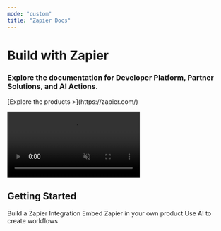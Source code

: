 ```yaml
---
mode: "custom"
title: "Zapier Docs"
---
```


<div style={{
  display: 'flex',
  flexDirection: 'row',
  alignItems: 'center',
  justifyContent: 'center',
  textAlign: 'left',
  padding: '6rem 2rem',
}}>
  <div style={{
    maxWidth: '600px',
    marginRight: '2rem', // Added margin to separate text from image
  }}>
    <h1 style={{
      fontSize: '3.5rem',
      fontWeight: 'bold',
      marginBottom: '1rem',
    }}>
      Build with Zapier
    </h1>
    <h3 style={{
      fontSize: '1.5rem',
      marginBottom: '2rem',
    }}>
      Explore the documentation for Developer Platform, Partner Solutions, and AI Actions.
    </h3>
    <p style={{
      fontSize: '1rem',
      maxWidth: '600px',
      margin: '0 auto',
    }}>
      [Explore the products >](https://zapier.com/)
    </p>
  </div>
  <video
    autoPlay
    muted
    loop
    playsInline
    className="aspect-video"
    src="https://framerusercontent.com/assets/rOWbX3oZetZ0NpxzV5Bp4sBeVIE.mp4"
  ></video>
</div>


<div style={{
  padding: '4rem 2rem',
}}>
  <h2 style={{
    fontSize: '2.5rem',
    fontWeight: 'bold',
    marginBottom: '2rem',
    textAlign: 'center',
  }}>
    Getting Started
  </h2>
  <div style={{
    display: 'flex',
    justifyContent: 'center',
    flexWrap: 'wrap',
    gap: '0.5rem',
  }}>
    <CardGroup cols={3}>
    <Card title="Platform Documentation" href="/platform" icon="play">
      Build a Zapier Integration
    </Card>
    <Card title="Partner Solutions" href="/partner-solutions/getting-started" icon="code-simple">
      Embed Zapier in your own product
    </Card>
    <Card title="AI Actions" href="/ai-actions" icon="code">
      Use AI to create workflows
    </Card>
  </CardGroup>
  </div>
</div>
